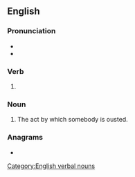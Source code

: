 ==English==

===Pronunciation===
* {{IPA|en|/ˈaʊstɪŋ/}}
* {{rhymes|en|aʊstɪŋ}}

===Verb===
{{head|en|verb form}}

# {{present participle of|en|oust|nocat=1}}

===Noun===
{{en-noun}}

# The act by which somebody is ousted.

===Anagrams===
* {{anagrams|en|a=ginostu|Guintos|outings|outsing|sign out|sign-out|signout|sing out|tousing}}

[[Category:English verbal nouns]]